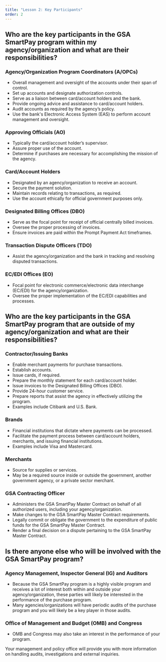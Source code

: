 ```yaml
---
title: "Lesson 2: Key Participants"
order: 2
---
```


## Who are the key participants in the GSA SmartPay program within my agency/organization and what are their responsibilities?

### Agency/Organization Program Coordinators (A/OPCs)
- Overall management and oversight of the accounts under their span of control. 
- Set up accounts and designate authorization controls.
- Serve as a liaison between card/account holders and the bank.
- Provide ongoing advice and assistance to card/account holders.
- Audit accounts as required by the agency’s policy.
- Use the bank's Electronic Access System (EAS) to perform account management and oversight.

### Approving Officials (AO)
- Typically the card/account holder’s supervisor.
- Assure proper use of the account. 
- Determine if purchases are necessary for accomplishing the mission of the agency.

### Card/Account Holders
- Designated by an agency/organization to receive an account. 
- Secure the payment solution.
- Maintain records relating to transactions, as required.
- Use the account ethically for official government purposes only.

### Designated Billing Offices (DBO)
- Serve as the focal point for receipt of official centrally billed invoices. 
- Oversee the proper processing of invoices.
- Ensure invoices are paid within the Prompt Payment Act timeframes. 

### Transaction Dispute Officers (TDO)
- Assist the agency/organization and the bank in tracking and resolving disputed transactions. 

### EC/EDI Offices (EO)
- Focal point for electronic commerce/electronic data interchange (EC/EDI) for the agency/organization.
- Oversee the proper implementation of the EC/EDI capabilities and processes.

## Who are the key participants in the GSA SmartPay program that are outside of my agency/organization and what are their responsibilities?

### Contractor/Issuing Banks
- Enable merchant payments for purchase transactions.
- Establish accounts.
- Issue cards, if required.
- Prepare the monthly statement for each card/account holder.
- Issue invoices to the Designated Billing Offices (DBO).
- Provide 24-hour customer service.
- Prepare reports that assist the agency in effectively utilizing the program.
- Examples include Citibank and U.S. Bank.

### Brands
- Financial institutions that dictate where payments can be processed.
- Facilitate the payment process between card/account holders, merchants, and issuing financial institutions. 
- Examples include Visa and Mastercard.

### Merchants
- Source for supplies or services. 
- May be a required source inside or outside the government, another government agency, or a private sector merchant.

### GSA Contracting Officer
- Administers the GSA SmartPay Master Contract on behalf of all authorized users, including your agency/organization. 
- Make changes to the GSA SmartPay Master Contract requirements.
- Legally commit or obligate the government to the expenditure of public funds for the GSA SmartPay Master Contract.
- Render a final decision on a dispute pertaining to the GSA SmartPay Master Contract.

## Is there anyone else who will be involved with the GSA SmartPay program?
### Agency Management, Inspector General (IG) and Auditors
- Because the GSA SmartPay program is a highly visible program and receives a lot of interest both within and outside your agency/organization, these parties will likely be interested in the performance of the purchase program. 
- Many agencies/organizations will have periodic audits of the purchase program and you will likely be a key player in those audits. 
### Office of Management and Budget (OMB) and Congress
- OMB and Congress may also take an interest in the performance of your program. 

Your management and policy office will provide you with more information on handling audits, investigations and external inquiries.

